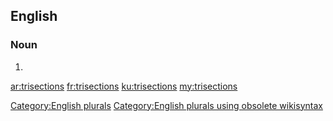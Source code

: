 ==English==

===Noun===
{{head|en}}

# {{plural of|trisection}}

[[Category:English plurals]][[Category:English plurals using obsolete wikisyntax]]

[[ar:trisections]]
[[fr:trisections]]
[[ku:trisections]]
[[my:trisections]]